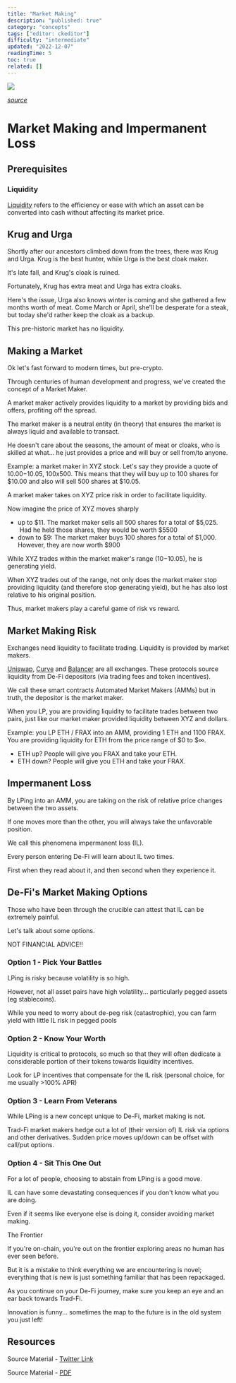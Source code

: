 ```yaml
---
title: "Market Making"
description: "published: true"
category: "concepts"
tags: ["editor: ckeditor"]
difficulty: "intermediate"
updated: "2022-12-07"
readingTime: 5
toc: true
related: []
---
```


![](/images/market-making-banner.avif)

[*source*](https://www.bitpanda.com/academy/en/lessons/what-is-a-market-maker/)

# Market Making and Impermanent Loss

## Prerequisites

### Liquidity

[Liquidity](https://inevitableeth.com/home/concepts/liquidity) refers to the efficiency or ease with which an asset can be converted into cash without affecting its market price. 

## Krug and Urga

Shortly after our ancestors climbed down from the trees, there was Krug and Urga. Krug is the best hunter, while Urga is the best cloak maker. 

It's late fall, and Krug's cloak is ruined. 

Fortunately, Krug has extra meat and Urga has extra cloaks.

Here's the issue, Urga also knows winter is coming and she gathered a few months worth of meat. Come March or April, she'll be desperate for a steak, but today she'd rather keep the cloak as a backup. 

This pre-historic market has no liquidity.

## Making a Market

Ok let's fast forward to modern times, but pre-crypto. 

Through centuries of human development and progress, we've created the concept of a Market Maker. 

A market maker actively provides liquidity to a market by providing bids and offers, profiting off the spread.

The market maker is a neutral entity (in theory) that ensures the market is always liquid and available to transact. 

He doesn't care about the seasons, the amount of meat or cloaks, who is skilled at what... he just provides a price and will buy or sell from/to anyone.

Example: a market maker in XYZ stock. Let's say they provide a quote of $10.00-$10.05, 100x500. This means that they will buy up to 100 shares for $10.00 and also will sell 500 shares at $10.05. 

A market maker takes on XYZ price risk in order to facilitate liquidity.

Now imagine the price of XYZ moves sharply 

*   up to $11. The market maker sells all 500 shares for a total of $5,025.  Had he held those shares, they would be worth $5500
*   down to $9: The market maker buys 100 shares for a total of $1,000. However, they are now worth $900

While XYZ trades within the market maker's range ($10-$10.05), he is generating yield. 

When XYZ trades out of the range, not only does the market maker stop providing liquidity (and therefore stop generating yield), but he has also lost relative to his original position.

Thus, market makers play a careful game of risk vs reward.

## Market Making Risk

Exchanges need liquidity to facilitate trading. Liquidity is provided by market makers.

[Uniswap](https://uniswap.org/), [Curve](https://curve.fi/) and [Balancer](https://balancer.fi/) are all exchanges. These protocols source liquidity from De-Fi depositors (via trading fees and token incentives).

We call these smart contracts Automated Market Makers (AMMs) but in truth, the depositor is the market maker.

When you LP, you are providing liquidity to facilitate trades between two pairs, just like our market maker provided liquidity between XYZ and dollars.

Example: you LP ETH / FRAX into an AMM, providing 1 ETH and 1100 FRAX. You are providing liquidity for ETH from the price range of $0 to $∞.

*   ETH up? People will give you FRAX and take your ETH.
*   ETH down? People will give you ETH and take your FRAX.

## Impermanent Loss

By LPing into an AMM, you are taking on the risk of relative price changes between the two assets. 

If one moves more than the other, you will always take the unfavorable position. 

We call this phenomena impermanent loss (IL).

Every person entering De-Fi will learn about IL two times. 

First when they read about it, and then second when they experience it. 

## De-Fi's Market Making Options

Those who have been through the crucible can attest that IL can be extremely painful. 

Let's talk about some options. 

NOT FINANCIAL ADVICE!!

### Option 1 - Pick Your Battles

LPing is risky because volatility is so high. 

However, not all asset pairs have high volatility... particularly pegged assets (eg stablecoins). 

While you need to worry about de-peg risk (catastrophic), you can farm yield with little IL risk in pegged pools

### Option 2 - Know Your Worth

Liquidity is critical to protocols, so much so that they will often dedicate a considerable portion of their tokens towards liquidity incentives. 

Look for LP incentives that compensate for the IL risk (personal choice, for me usually >100% APR)

### Option 3 - Learn From Veterans

While LPing is a new concept unique to De-Fi, market making is not. 

Trad-Fi market makers hedge out a lot of (their version of) IL risk via options and other derivatives. Sudden price moves up/down can be offset with call/put options.

### Option 4 - Sit This One Out 

For a lot of people, choosing to abstain from LPing is a good move. 

IL can have some devastating consequences if you don't know what you are doing. 

Even if it seems like everyone else is doing it, consider avoiding market making.

The Frontier

If you're on-chain, you're out on the frontier exploring areas no human has ever seen before. 

But it is a mistake to think everything we are encountering is novel; everything that is new is just something familiar that has been repackaged.

As you continue on your De-Fi journey, make sure you keep an eye and an ear back towards Trad-Fi. 

Innovation is funny... sometimes the map to the future is in the old system you just left!

## Resources

Source Material - [Twitter Link](https://twitter.com/SalomonCrypto/status/1546504436490637312)

Source Material - [PDF](/twitter-pdf-2022-07-11_market_making.pdf)
